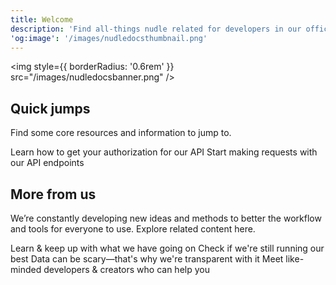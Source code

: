 ```yaml
---
title: Welcome
description: 'Find all-things nudle related for developers in our official docs.'
'og:image': '/images/nudledocsthumbnail.png'
---
```


<img
  style={{ borderRadius: '0.6rem' }}
  src="/images/nudledocsbanner.png"
/>


## Quick jumps

Find some core resources and information to jump to.

<CardGroup cols={2}>
  <Card
    title="Authorization"
    icon="id-badge"
    href="authorization"
  >
    Learn how to get your authorization for our API
  </Card>
  <Card
    title="Endpoints"
    icon="plug"
    href="https://mintlify.com/docs/quickstart"
  >
    Start making requests with our API endpoints
  </Card>
</CardGroup>

## More from us

We’re constantly developing new ideas and methods to better the workflow and tools for everyone to use. Explore related content here.

<CardGroup cols={2}>
  <Card
    title="Blog"
    icon="newspaper"
    href="https://nudlelabs.com/blog"
  >
    Learn & keep up with what we have going on
  </Card>
  <Card
    title="Status"
    icon="server"
    href="https://status.nudlelabs.com/"
  >
    Check if we're still running our best
  </Card>
  <Card
    title="Data usage"
    icon="file-shield"
    href="https://nudlelabs.com/tos"
  >
    Data can be scary—that's why we're transparent with it
  </Card>
  <Card
    title="Community"
    icon="hand-peace"
    href="https://discord.gg/nSXBTtpDSJ"
  >
    Meet like-minded developers & creators who can help you
  </Card>
</CardGroup>
